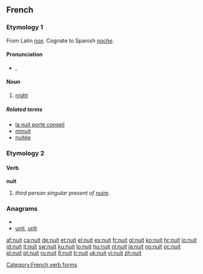==French==

===Etymology 1===
From Latin ''[[nox]]''. Cognate to Spanish ''[[noche]]''.

====Pronunciation====
* {{IPA|/nɥi/|lang=fr}}, {{SAMPA|/nHi/}}

====Noun====
{{fr-noun|f}}

# [[night]]

=====Related terms=====
* [[la nuit porte conseil]]
* [[minuit]]
* [[nuitée]]

===Etymology 2===

====Verb====
'''nuit'''

# ''third person singular present of [[nuire]].''

===Anagrams===
* {{alphagram|intu}}
* [[unit#French|unit]], [[unît#French|unît]]

[[Category:French verb forms]]

[[af:nuit]]
[[ca:nuit]]
[[de:nuit]]
[[et:nuit]]
[[el:nuit]]
[[es:nuit]]
[[fr:nuit]]
[[gl:nuit]]
[[ko:nuit]]
[[hr:nuit]]
[[io:nuit]]
[[id:nuit]]
[[it:nuit]]
[[sw:nuit]]
[[ku:nuit]]
[[lo:nuit]]
[[hu:nuit]]
[[nl:nuit]]
[[ja:nuit]]
[[no:nuit]]
[[oc:nuit]]
[[pl:nuit]]
[[pt:nuit]]
[[ru:nuit]]
[[fi:nuit]]
[[tr:nuit]]
[[uk:nuit]]
[[vi:nuit]]
[[zh:nuit]]